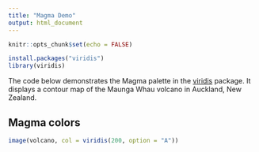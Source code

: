 ```yaml
---
title: "Magma Demo"
output: html_document
---
```


```r
knitr::opts_chunk$set(echo = FALSE)
```

```r
install.packages("viridis")
library(viridis)
```

The code below demonstrates the Magma palette in the [viridis](https://github.com/sjmgarnier/viridis) package. It displays a contour map of the Maunga Whau volcano in Auckland, New Zealand.

## Magma colors

```r
image(volcano, col = viridis(200, option = "A"))
```
